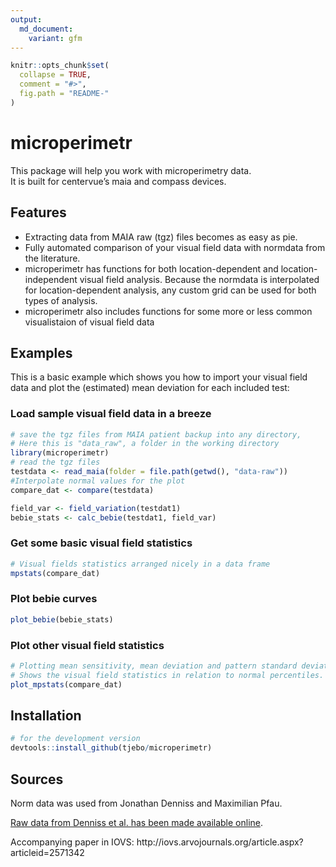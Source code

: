 ```yaml
---
output:
  md_document:
    variant: gfm
---
```


<!-- README.md is generated from README.Rmd. Please edit that file -->

```r
knitr::opts_chunk$set(
  collapse = TRUE,
  comment = "#>",
  fig.path = "README-"
)
```

# microperimetr

This package will help you work with microperimetry data.  
It is built for centervue's maia and compass devices. 

## Features
- Extracting data from MAIA raw (tgz) files becomes as easy as pie.
- Fully automated comparison of your visual field data with normdata from the literature. 
- microperimetr has functions for both location-dependent and location-independent visual field analysis. Because the normdata is interpolated for location-dependent analysis, any custom grid can be used for both types of analysis. 
- microperimetr also includes functions for some more or less common visualistaion of visual field data

## Examples

This is a basic example which shows you how to import your visual field data and plot the (estimated) mean deviation for each included test:

### Load sample visual field data in a breeze
```r
# save the tgz files from MAIA patient backup into any directory, 
# Here this is "data_raw", a folder in the working directory 
library(microperimetr)
# read the tgz files
testdata <- read_maia(folder = file.path(getwd(), "data-raw"))
#Interpolate normal values for the plot 
compare_dat <- compare(testdata)
```
```r
field_var <- field_variation(testdat1)
bebie_stats <- calc_bebie(testdat1, field_var)
```
### Get some basic visual field statistics
```r
# Visual fields statistics arranged nicely in a data frame
mpstats(compare_dat)
```
### Plot bebie curves
```r
plot_bebie(bebie_stats)
```

### Plot other visual field statistics
```r
# Plotting mean sensitivity, mean deviation and pattern standard deviation
# Shows the visual field statistics in relation to normal percentiles. 
plot_mpstats(compare_dat)
```

## Installation 
```r
# for the development version 
devtools::install_github(tjebo/microperimetr)
```

## Sources
Norm data was used from Jonathan Denniss and Maximilian Pfau. 

[Raw data from Denniss et al. has been made available online](https://www.sciencedirect.com/science/article/pii/S2352340916304978). 

Accompanying paper in IOVS: http://iovs.arvojournals.org/article.aspx?articleid=2571342

